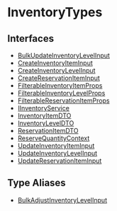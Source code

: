 
# InventoryTypes

## Interfaces

- [BulkUpdateInventoryLevelInput](../InventoryTypes/interfaces/types.InventoryTypes.BulkUpdateInventoryLevelInput/page.mdx)
- [CreateInventoryItemInput](../InventoryTypes/interfaces/types.InventoryTypes.CreateInventoryItemInput/page.mdx)
- [CreateInventoryLevelInput](../InventoryTypes/interfaces/types.InventoryTypes.CreateInventoryLevelInput/page.mdx)
- [CreateReservationItemInput](../InventoryTypes/interfaces/types.InventoryTypes.CreateReservationItemInput/page.mdx)
- [FilterableInventoryItemProps](../InventoryTypes/interfaces/types.InventoryTypes.FilterableInventoryItemProps/page.mdx)
- [FilterableInventoryLevelProps](../InventoryTypes/interfaces/types.InventoryTypes.FilterableInventoryLevelProps/page.mdx)
- [FilterableReservationItemProps](../InventoryTypes/interfaces/types.InventoryTypes.FilterableReservationItemProps/page.mdx)
- [IInventoryService](../InventoryTypes/interfaces/types.InventoryTypes.IInventoryService/page.mdx)
- [InventoryItemDTO](../InventoryTypes/interfaces/types.InventoryTypes.InventoryItemDTO/page.mdx)
- [InventoryLevelDTO](../InventoryTypes/interfaces/types.InventoryTypes.InventoryLevelDTO/page.mdx)
- [ReservationItemDTO](../InventoryTypes/interfaces/types.InventoryTypes.ReservationItemDTO/page.mdx)
- [ReserveQuantityContext](../InventoryTypes/interfaces/types.InventoryTypes.ReserveQuantityContext/page.mdx)
- [UpdateInventoryItemInput](../InventoryTypes/interfaces/types.InventoryTypes.UpdateInventoryItemInput/page.mdx)
- [UpdateInventoryLevelInput](../InventoryTypes/interfaces/types.InventoryTypes.UpdateInventoryLevelInput/page.mdx)
- [UpdateReservationItemInput](../InventoryTypes/interfaces/types.InventoryTypes.UpdateReservationItemInput/page.mdx)

## Type Aliases

- [BulkAdjustInventoryLevelInput](../InventoryTypes/types/types.InventoryTypes.BulkAdjustInventoryLevelInput/page.mdx)

